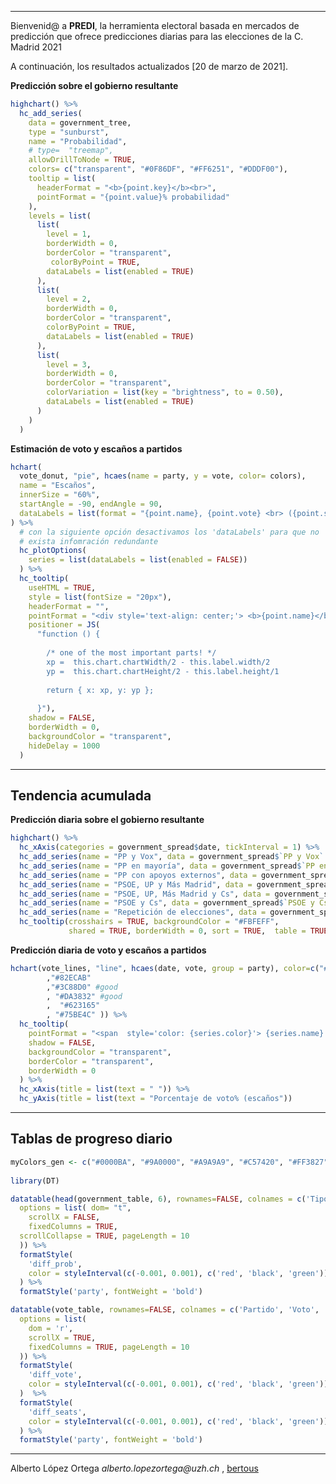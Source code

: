 ____
Bienvenid@ a **PREDI**, la herramienta electoral basada en mercados de predicción que ofrece predicciones diarias para las elecciones de la C. Madrid 2021

A continuación, los resultados actualizados [20 de marzo de 2021].

<div class = "row">
<div class = "col-md-6">
**Predicción sobre el gobierno resultante**
```r
highchart() %>%
  hc_add_series(
    data = government_tree,
    type = "sunburst",
    name = "Probabilidad",
    # type=  "treemap",
    allowDrillToNode = TRUE,
    colors= c("transparent", "#0F86DF", "#FF6251", "#DDDF00"),
    tooltip = list(
      headerFormat = "<b>{point.key}</b><br>",
      pointFormat = "{point.value}% probabilidad"
    ),
    levels = list(
      list(
        level = 1,
        borderWidth = 0,
        borderColor = "transparent",
         colorByPoint = TRUE,
        dataLabels = list(enabled = TRUE)
      ),
      list(
        level = 2,
        borderWidth = 0,
        borderColor = "transparent",
        colorByPoint = TRUE,
        dataLabels = list(enabled = TRUE)
      ),
      list(
        level = 3,
        borderWidth = 0,
        borderColor = "transparent",
        colorVariation = list(key = "brightness", to = 0.50),
        dataLabels = list(enabled = TRUE)
      )
    )
  )
```
</div>
<div class = "col-md-6">
**Estimación de voto y escaños a partidos**
```r
hchart(
  vote_donut, "pie", hcaes(name = party, y = vote, color= colors),
  name = "Escaños",
  innerSize = "60%",
  startAngle = -90, endAngle = 90,
  dataLabels = list(format = "{point.name}, {point.vote} <br> ({point.seats})")
) %>% 
  # con la siguiente opción desactivamos los 'dataLabels' para que no 
  # exista infomración redundante
  hc_plotOptions(
    series = list(dataLabels = list(enabled = FALSE))
  ) %>% 
  hc_tooltip(
    useHTML = TRUE,
    style = list(fontSize = "20px"),
    headerFormat = "",
    pointFormat = "<div style='text-align: center;'> <b>{point.name}</b><br>{point.seats} escaños<br>{point.vote}% votos</div>",
    positioner = JS(
      "function () {
      
        /* one of the most important parts! */
        xp =  this.chart.chartWidth/2 - this.label.width/2
        yp =  this.chart.chartHeight/2 - this.label.height/1
      
        return { x: xp, y: yp };
      
      }"),
    shadow = FALSE,
    borderWidth = 0,
    backgroundColor = "transparent",
    hideDelay = 1000
  )
```
</div>
</div>


-------------------

## Tendencia acumulada

<div class = "row">
<div class = "col-md-6">
**Predicción diaria sobre el gobierno resultante**
```r
highchart() %>% 
  hc_xAxis(categories = government_spread$date, tickInterval = 1) %>% 
  hc_add_series(name = "PP y Vox", data = government_spread$`PP y Vox` , color = "#11D78D") %>% 
  hc_add_series(name = "PP en mayoría", data = government_spread$`PP en mayoría`, color= "#0F86DF") %>% 
  hc_add_series(name = "PP con apoyos externos", data = government_spread$`PP con apoyos externos`, color = "#10C7DF") %>% 
  hc_add_series(name = "PSOE, UP y Más Madrid", data = government_spread$`PSOE, UP y Más Madrid`, color= "#874EFE") %>% 
  hc_add_series(name = "PSOE, UP, Más Madrid y Cs", data = government_spread$`PSOE, UP, Más Madrid y Cs`, color= "#FF6251") %>% 
  hc_add_series(name = "PSOE y Cs", data = government_spread$`PSOE y Cs`, color= "#FFAA00") %>% 
  hc_add_series(name = "Repetición de elecciones", data = government_spread$`Repetición de elecciones`, color= "#444444")   %>% 
  hc_tooltip(crosshairs = TRUE, backgroundColor = "#FBFEFF",
             shared = TRUE, borderWidth = 0, sort = TRUE,  table = TRUE)

```
</div>
<div class = "col-md-6">
 **Predicción diaria de voto y escaños a partidos**
```r

hchart(vote_lines, "line", hcaes(date, vote, group = party), color=c("#E75D29" #good
        ,"#82ECAB"
        ,"#3C88D0" #good
        , "#DA3832" #good
        ,  "#623165"
        , "#75BE4C" )) %>% 
  hc_tooltip(
    pointFormat = "<span  style='color: {series.color}'> {series.name} <b>{point.y}</b><br/>(Escaños:{point.seats})</span>",
    shadow = FALSE,
    backgroundColor = "transparent",
    borderColor = "transparent",
    borderWidth = 0
  ) %>% 
  hc_xAxis(title = list(text = " ")) %>% 
  hc_yAxis(title = list(text = "Porcentaje de voto% (escaños")) 
```
</div>
</div>

-------------------

## Tablas de progreso diario

```r
myColors_gen <- c("#0000BA", "#9A0000", "#A9A9A9", "#C57420", "#FF3827", "#FF9300", "#04AAFF")
 
library(DT)

datatable(head(government_table, 6), rownames=FALSE, colnames = c('Tipo de gobierno', 'Probabilidad', 'Tendencia'), extensions = 'FixedColumns',
  options = list( dom= "t",
    scrollX = FALSE,
    fixedColumns = TRUE,
  scrollCollapse = TRUE, pageLength = 10
  )) %>%
  formatStyle(
    'diff_prob',
    color = styleInterval(c(-0.001, 0.001), c('red', 'black', 'green'))
  ) %>%
  formatStyle('party', fontWeight = 'bold')
```


```r
datatable(vote_table, rownames=FALSE, colnames = c('Partido', 'Voto', 'Tendencia (voto)', 'Escaños', 'Tendencia (escaños)'), extensions = 'FixedColumns',
  options = list(
    dom = 'r',
    scrollX = TRUE,
    fixedColumns = TRUE, pageLength = 10
  )) %>%
  formatStyle(
    'diff_vote',
    color = styleInterval(c(-0.001, 0.001), c('red', 'black', 'green'))
  )  %>%
  formatStyle(
    'diff_seats',
    color = styleInterval(c(-0.001, 0.001), c('red', 'black', 'green'))
  ) %>%
  formatStyle('party', fontWeight = 'bold')
```


_____

Alberto López Ortega _alberto.lopezortega@uzh.ch_ , [bertous](https://twitter.com/bertous)